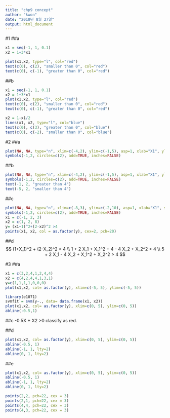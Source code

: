```yaml
---
title: "chp9 concept"
author: "kwon"
date: "2018년 8월 27일"
output: html_document
---
```


#1
##a
```r
x1 = seq(-1, 1, 0.1)
x2 = 1+3*x1

plot(x1,x2, type="l", col="red")
text(c(0), c(2), "smaller than 0", col="red")
text(c(0), c(-1), "greater than 0", col="red")
```

##b
```r
x1 = seq(-1, 1, 0.1)
x2 = 1+3*x1
plot(x1,x2, type="l", col="red")
text(c(0), c(2), "smaller than 0", col="red")
text(c(0), c(-1), "greater than 0", col="red")

x2 = 1-x1/2
lines(x1, x2, type="l", col="blue")
text(c(0), c(3), "greater than 0", col="blue")
text(c(0), c(-2), "smaller than 0", col="blue")

```

#2
##a
```r
plot(NA, NA, type="n", xlim=c(-4,2), ylim=c(-1,5), asp=1, xlab="X1", ylab="X2")
symbols(-1,2, circles=c(2), add=TRUE, inches=FALSE)

```
##b
```r
plot(NA, NA, type="n", xlim=c(-4,2), ylim=c(-1,5), asp=1, xlab="X1", ylab="X2")
symbols(-1,2, circles=c(2), add=TRUE, inches=FALSE)
text(-1, 2, "greater than 4")
text(-5, 2, "smaller than 4")
```

##c
```r
plot(NA, NA, type="n", xlim=c(-8,3), ylim=c(-2,10), asp=1, xlab="X1", ylab="X2")
symbols(-1,2, circles=c(2), add=TRUE, inches=FALSE)
x1 = c(-1, 2, 3)
x2 = c(1, 2, 8)
y= (x1+1)^2+(2-x2)^2 >4
points(x1, x2, col = as.factor(y), cex=2, pch=20)
```

##d
$$ (1+X_1)^2 + (2-X_2)^2 > 4 \\ 1 + 2 X_1 + X_1^2 + 4 - 4 X_2 + X_2^2 > 4 \\ 5 + 2 X_1 - 4 X_2 + X_1^2 + X_2^2 > 4 $$

#3
##a
```r
x1 = c(3,2,4,1,2,4,4)
x2 = c(4,2,4,4,1,3,1)
y=c(1,1,1,1,0,0,0)
plot(x1,x2, col= as.factor(y), xlim=c(-5, 5), ylim=c(-5, 5))
```
```r
library(e1071)
svmfit = svm(y~., data= data.frame(x1, x2))
plot(x1,x2, col= as.factor(y), xlim=c(0, 5), ylim=c(0, 5))
abline(-0.5,1)
```
##c
-0.5X + X2 >0 classify as red.

##d
```r
plot(x1,x2, col= as.factor(y), xlim=c(0, 5), ylim=c(0, 5))
abline(-0.5, 1)
abline(-1, 1, lty=2)
abline(0, 1, lty=2)
```
##e
```r
plot(x1,x2, col= as.factor(y), xlim=c(0, 5), ylim=c(0, 5))
abline(-0.5, 1)
abline(-1, 1, lty=2)
abline(0, 1, lty=2)

points(2,2, pch=22, cex = 3)
points(2,1, pch=22, cex = 3)
points(4,4, pch=22, cex = 3)
points(4,3, pch=22, cex = 3)

```











